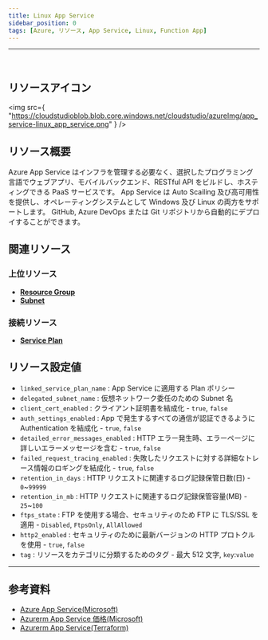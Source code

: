 ```yaml
---
title: Linux App Service
sidebar_position: 0
tags: [Azure, リソース, App Service, Linux, Function App]
---
```


<hr />
<br />

## リソースアイコン

<img
    src={
        "https://cloudstudioblob.blob.core.windows.net/cloudstudio/azureImg/app_service-linux_app_service.png"
    }
/>

## リソース概要

Azure App Service はインフラを管理する必要なく、選択したプログラミング言語でウェブアプリ、モバイルバックエンド、RESTful API をビルドし、ホスティングできる PaaS サービスです。
App Service は Auto Scailing 及び高可用性を提供し、オペレーティングシステムとして Windows 及び Linux の両方をサポートします。
GitHub, Azure DevOps または Git リポジトリから自動的にデプロイすることができます。

## 関連リソース

### 上位リソース

-   [**Resource Group**](https://docs.cstudio.app/ja/docs/resource/azure/Base/ResourceGroup)
-   [**Subnet**](https://docs.cstudio.app/ja/docs/resource/azure/Network/Subnet)

### 接続リソース

-   [**Service Plan**](https://docs.cstudio.app/ja/docs/resource/azure/AppService/ServicePlan)

## リソース設定値

-   `linked_service_plan_name` : App Service に適用する Plan ポリシー
-   `delegated_subnet_name` : 仮想ネットワーク委任のための Subnet 名
-   `client_cert_enabled` : クライアント証明書を結成化 - `true`, `false`
-   `auth_settings_enabled` : App で発生するすべての通信が認証できるように Authentication を結成化 - `true`, `false`
-   `detailed_error_messages_enabled` : HTTP エラー発生時、エラーページに詳しいエラーメッセージを含む - `true`, `false`
-   `failed_request_tracing_enabled` : 失敗したリクエストに対する詳細なトレース情報のロギングを結成化 - `true`, `false`
-   `retention_in_days` : HTTP リクエストに関連するログ記録保管日数(日) - `0`~`99999`
-   `retention_in_mb` : HTTP リクエストに関連するログ記録保管容量(MB) - `25`~`100`
-   `ftps_state` : FTP を使用する場合、セキュリティのため FTP に TLS/SSL を適用 - `Disabled`, `FtpsOnly`, `AllAllowed`
-   `http2_enabled` : セキュリティのために最新バージョンの HTTP プロトクルを使用 - `true`, `false`
-   `tag` : リソースをカテゴリに分類するためのタグ - 最大 512 文字, `key`:`value`

---

## 参考資料

-   [Azure App Service(Microsoft)](https://learn.microsoft.com/ko-kr/azure/app-service/overview)
-   [Azurerm App Service 価格(Microsoft)](https://azure.microsoft.com/ko-kr/pricing/details/app-service/windows/)
-   [Azurerm App Service(Terraform)](https://registry.terraform.io/providers/hashicorp/azurerm/latest/docs/resources/app_service)

